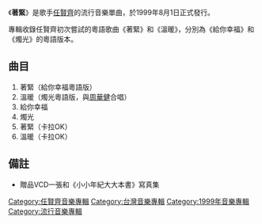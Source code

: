 {{Infobox album
| name       = 著緊
| type       = [[專輯|專輯]]
| artist     = [[任賢齊|任賢齊]]
| cover      = Ren11.jpg
| recorded   = 未知
<!-- 未知參數 | background = #CFDCE6 -->
| released   = 1999年8月1日
| genre      = [[華語流行音樂|華語流行音樂]]
| label      = [[滾石唱片|滾石唱片]]
| length     = 
| producer   = 
| reviews    = 
| prev_title = [[認真_(任賢齊專輯)|認真]]
| prev_year  = 1999
| next_title = [[小雪_(任賢齊單曲)|小雪]]
| next_year  = 2000
}}
《'''著緊'''》是歌手[[任賢齊|任賢齊]]的流行音樂單曲，於1999年8月1日正式發行。

專輯收錄任賢齊初次嘗試的粵語歌曲《著緊》和《溫暖》，分別為《給你幸福》和《燭光》的粵語版本。

==曲目==
#著緊（給你幸福粵語版）
#溫暖（燭光粵語版，與[[周華健|周華健]]合唱）
#給你幸福
#燭光
#著緊（卡拉OK）
#溫暖（卡拉OK）

==備註==
*贈品VCD一張和《小小年紀大大本書》寫真集

[[Category:任賢齊音樂專輯|Category:任賢齊音樂專輯]]
[[Category:台灣音樂專輯|Category:台灣音樂專輯]]
[[Category:1999年音樂專輯|Category:1999年音樂專輯]]
[[Category:流行音樂專輯|Category:流行音樂專輯]]